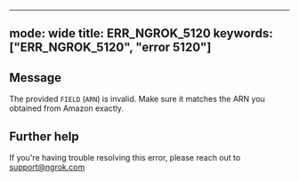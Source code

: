 
---
mode: wide
title: ERR_NGROK_5120
keywords: ["ERR_NGROK_5120", "error 5120"]
---

## Message
The provided `FIELD` (`ARN`) is invalid. Make sure it matches the ARN you obtained from Amazon exactly.




## Further help
If you're having trouble resolving this error, please reach out to [support@ngrok.com](mailto:support@ngrok.com?subject=Help%20with%20ERR_NGROK_5120)

